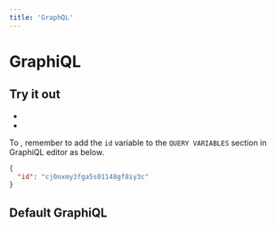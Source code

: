 ```yaml
---
title: 'GraphQL'
---
```



# GraphiQL

## Try it out

- <Link query={queryString} text="All Films" button={false} />
- <Link query={queryStringGetFilm} text="Read a Film" button={false} />

<Note>


To <Link query={queryStringGetFilm} text="Read a Film" button={false} />, remember to add the `id` variable to the `QUERY VARIABLES` section in GraphiQL editor as below.

</Note>


```json
{
  "id": "cj0nxmy3fga5s01148gf8iy3c"
}
```

## Default GraphiQL

<GraphiQLEditor query={queryString} variables={null} />
